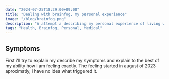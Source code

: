 ```yaml
---
date: "2024-07-25T18:29:00+09:00"
title: "Dealing with brainfog, my personal experience"
image: "/blog/brainfog.png"
description: "A attempt a describing my personal experience of living with what i think is brainfog"
tags: "Health, Brainfog, Personal, Medical"
---
```


## Symptoms

First i'll try to explain my describe my symptoms and explain to the best of my ability how i am feeling exactly.
The feeling started in august of 2023 aproximatly, i have no idea what triggered it.
